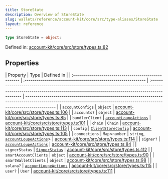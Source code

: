 ```yaml
---
title: StoreState
description: Overview of StoreState
slug: wallets/reference/account-kit/core/src/type-aliases/StoreState
layout: reference
---
```


```ts
type StoreState = object;
```

Defined in: [account-kit/core/src/store/types.ts:82](https://github.com/alchemyplatform/aa-sdk/blob/49e74eee8606f480b200b4612d00d950da8a8742/account-kit/core/src/store/types.ts#L82)

## Properties

| Property                                             | Type                                                          | Defined in                                                                                                                                                                  |
| :--------------------------------------------------- | :------------------------------------------------------------ | :-------------------------------------------------------------------------------------------------------------------------------------------------------------------------- | --------------------------------------------------------------------------------------------------------------------------------------------------------------------------- |
| <a id="accountconfigs" /> `accountConfigs`           | `object`                                                      | [account-kit/core/src/store/types.ts:106](https://github.com/alchemyplatform/aa-sdk/blob/49e74eee8606f480b200b4612d00d950da8a8742/account-kit/core/src/store/types.ts#L106) |
| <a id="accounts" /> `accounts?`                      | `object`                                                      | [account-kit/core/src/store/types.ts:85](https://github.com/alchemyplatform/aa-sdk/blob/49e74eee8606f480b200b4612d00d950da8a8742/account-kit/core/src/store/types.ts#L85)   |
| <a id="bundlerclient" /> `bundlerClient`             | [`accountLoupeActions`](../variables/accountLoupeActions.mdx) | [account-kit/core/src/store/types.ts:101](https://github.com/alchemyplatform/aa-sdk/blob/49e74eee8606f480b200b4612d00d950da8a8742/account-kit/core/src/store/types.ts#L101) |
| <a id="chain" /> `chain`                             | `Chain`                                                       | [account-kit/core/src/store/types.ts:113](https://github.com/alchemyplatform/aa-sdk/blob/49e74eee8606f480b200b4612d00d950da8a8742/account-kit/core/src/store/types.ts#L113) |
| <a id="config" /> `config`                           | [`ClientStoreConfig`](ClientStoreConfig.mdx)                  | [account-kit/core/src/store/types.ts:105](https://github.com/alchemyplatform/aa-sdk/blob/49e74eee8606f480b200b4612d00d950da8a8742/account-kit/core/src/store/types.ts#L105) |
| <a id="connections" /> `connections`                 | `Map`\<`number`                                               | `string`, [`accountLoupeActions`](../variables/accountLoupeActions.mdx)>                                                                                                    | [account-kit/core/src/store/types.ts:114](https://github.com/alchemyplatform/aa-sdk/blob/49e74eee8606f480b200b4612d00d950da8a8742/account-kit/core/src/store/types.ts#L114) |
| <a id="signer" /> `signer?`                          | [`accountLoupeActions`](../variables/accountLoupeActions.mdx) | [account-kit/core/src/store/types.ts:84](https://github.com/alchemyplatform/aa-sdk/blob/49e74eee8606f480b200b4612d00d950da8a8742/account-kit/core/src/store/types.ts#L84)   |
| <a id="signerstatus" /> `signerStatus`               | [`SignerStatus`](SignerStatus.mdx)                            | [account-kit/core/src/store/types.ts:112](https://github.com/alchemyplatform/aa-sdk/blob/49e74eee8606f480b200b4612d00d950da8a8742/account-kit/core/src/store/types.ts#L112) |
| <a id="smartaccountclients" /> `smartAccountClients` | `object`                                                      | [account-kit/core/src/store/types.ts:90](https://github.com/alchemyplatform/aa-sdk/blob/49e74eee8606f480b200b4612d00d950da8a8742/account-kit/core/src/store/types.ts#L90)   |
| <a id="smartwalletclients" /> `smartWalletClients`   | `object`                                                      | [account-kit/core/src/store/types.ts:98](https://github.com/alchemyplatform/aa-sdk/blob/49e74eee8606f480b200b4612d00d950da8a8742/account-kit/core/src/store/types.ts#L98)   |
| <a id="solana" /> `solana?`                          | [`accountLoupeActions`](../variables/accountLoupeActions.mdx) | [account-kit/core/src/store/types.ts:115](https://github.com/alchemyplatform/aa-sdk/blob/49e74eee8606f480b200b4612d00d950da8a8742/account-kit/core/src/store/types.ts#L115) |
| <a id="user" /> `user?`                              | `User`                                                        | [account-kit/core/src/store/types.ts:111](https://github.com/alchemyplatform/aa-sdk/blob/49e74eee8606f480b200b4612d00d950da8a8742/account-kit/core/src/store/types.ts#L111) |
